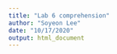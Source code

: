 ```yaml
---
title: "Lab 6 comprehension"
author: "Soyeon Lee"
date: "10/17/2020"
output: html_document
---
```


```r

```

